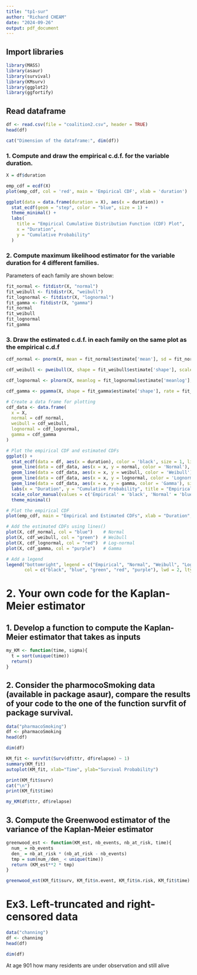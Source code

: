 ```yaml
---
title: "tp1-sur"
author: "Richard CHEAM"
date: "2024-09-26"
output: pdf_document
---
```

## Import libraries

```r
library(MASS)
library(asaur)
library(survival)
library(KMsurv)
library(ggplot2)
library(ggfortify)
```

## Read dataframe

```r
df <- read.csv(file = "coalition2.csv", header = TRUE)
head(df)
```

```r
cat("Dimension of the dataframe:", dim(df))
```

### 1. Compute and draw the empirical c.d.f. for the variable duration.

```r
X = df$duration

emp_cdf = ecdf(X)
plot(emp_cdf, col = 'red', main = 'Empirical CDF', xlab = 'duration')
```

```r
ggplot(data = data.frame(duration = X), aes(x = duration)) + 
  stat_ecdf(geom = "step", color = "blue", size = 1) +  
  theme_minimal() + 
  labs(
    title = "Empirical Cumulative Distribution Function (CDF) Plot",
    x = "Duration",
    y = "Cumulative Probability"
  )
```


### 2. Compute maximum likelihood estimator for the variable duration for 4 different families.

Parameters of each family are shown below:

```r
fit_normal <- fitdistr(X, "normal")
fit_weibull <- fitdistr(X, "weibull")
fit_lognormal <- fitdistr(X, "lognormal")
fit_gamma <- fitdistr(X, "gamma")
fit_normal
fit_weibull
fit_lognormal
fit_gamma
```

### 3. Draw the estimated c.d.f. in each family on the same plot as the empirical c.d.f

```r
cdf_normal <- pnorm(X, mean = fit_normal$estimate['mean'], sd = fit_normal$estimate['sd'])

cdf_weibull <- pweibull(X, shape = fit_weibull$estimate['shape'], scale = fit_weibull$estimate['scale'])

cdf_lognormal <- plnorm(X, meanlog = fit_lognormal$estimate['meanlog'], sdlog = fit_lognormal$estimate['sdlog'])

cdf_gamma <- pgamma(X, shape = fit_gamma$estimate['shape'], rate = fit_gamma$estimate['rate'])
```

```r
# Create a data frame for plotting
cdf_data <- data.frame(
  x = X,
  normal = cdf_normal,
  weibull = cdf_weibull,
  lognormal = cdf_lognormal,
  gamma = cdf_gamma
)

# Plot the empirical CDF and estimated CDFs
ggplot() +
  stat_ecdf(data = df, aes(x = duration), color = 'black', size = 1, linetype = "dashed") + 
  geom_line(data = cdf_data, aes(x = x, y = normal, color = 'Normal'), size = 1) +
  geom_line(data = cdf_data, aes(x = x, y = weibull, color = 'Weibull'), size = 1) +
  geom_line(data = cdf_data, aes(x = x, y = lognormal, color = 'Lognormal'), size = 1) +
  geom_line(data = cdf_data, aes(x = x, y = gamma, color = 'Gamma'), size = 1) +
  labs(x = "Duration", y = "Cumulative Probability", title = "Empirical and Estimated CDFs") +
  scale_color_manual(values = c('Empirical' = 'black', 'Normal' = 'blue', 'Weibull' = 'green', 'Lognormal' = 'red', 'Gamma' = 'purple')) +
  theme_minimal()
```

```r
# Plot the empirical CDF
plot(emp_cdf, main = "Empirical and Estimated CDFs", xlab = "Duration", ylab = "CDF", col = "black", lwd = 2, verticals = FALSE)

# Add the estimated CDFs using lines()
plot(X, cdf_normal, col = "blue")    # Normal
plot(X, cdf_weibull, col = "green")  # Weibull
plot(X, cdf_lognormal, col = "red")  # Log-normal
plot(X, cdf_gamma, col = "purple")   # Gamma

# Add a legend
legend("bottomright", legend = c("Empirical", "Normal", "Weibull", "Log-normal", "Gamma"),
       col = c("black", "blue", "green", "red", "purple"), lwd = 2, lty = c(1, 2, 3, 4, 5))
```

# 2. Your own code for the Kaplan-Meier estimator

## 1. Develop a function to compute the Kaplan-Meier estimator that takes as inputs

```r
my_KM <- function(time, sigma){
  t = sort(unique(time))
  return()
}

```

## 2. Consider the pharmocoSmoking data (available in package asaur), compare the results of your code to the one of the function survfit of package survival.

```r
data("pharmacoSmoking")
df <- pharmacoSmoking
head(df)
```

```r
dim(df)
```

```r
KM_fit <- survfit(Surv(df$ttr, df$relapse) ~ 1)
summary(KM_fit)
autoplot(KM_fit, xlab="Time", ylab="Survival Probability")
```

```r
print(KM_fit$surv)
cat("\n")
print(KM_fit$time)
```

```r
my_KM(df$ttr, df$relapse)
```


## 3. Compute the Greenwood estimator of the variance of the Kaplan-Meier estimator

```r
greenwood_est <- function(KM_est, nb_events, nb_at_risk, time){
  num_ = nb_events
  den_ = nb_at_risk * (nb_at_risk - nb_events)
  tmp = sum(num_/den_ < unique(time))
  return (KM_est**2 * tmp)
}

greenwood_est(KM_fit$surv, KM_fit$n.event, KM_fit$n.risk, KM_fit$time)
```

# Ex3. Left-truncated and right-censored data

```r
data("channing")
df <- channing
head(df)
```

```r
dim(df)
```

At age 901 how many residents are under observation and still alive
